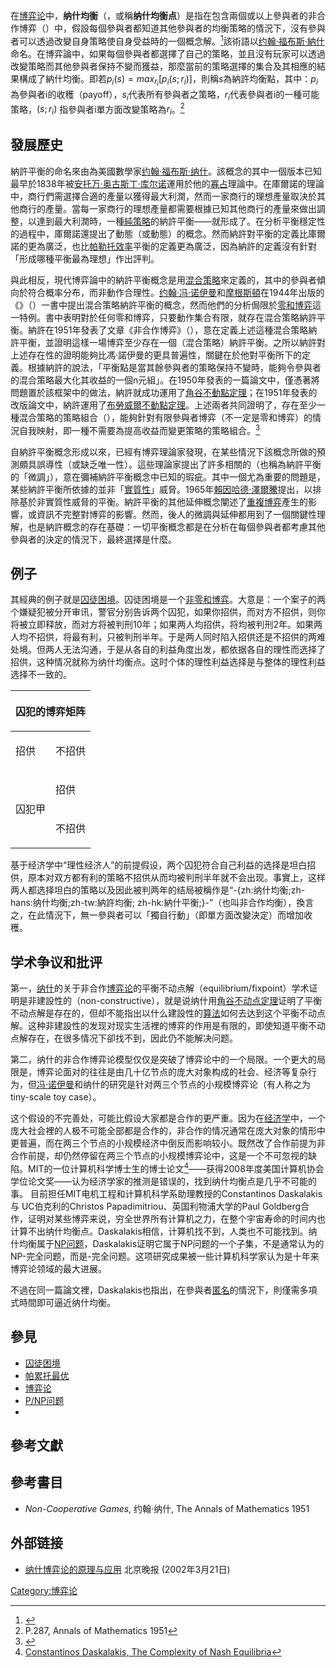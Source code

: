 {{refimprove|time=2018-08-31T17:34:54+00:00}}
{{noteTA
|G1=Economics
}}
{{各地中文名
|zh-cn=纳什均衡
|zh-hk=納殊均衡、拿殊均衡
|zh-tw=納許均衡、奈許均衡
}}

在[[博弈论|博弈论]]中，'''纳什均衡'''（{{lang-en|Nash equilibrium}}，或稱'''纳什均衡点'''）是指在包含兩個或以上參與者的非合作博弈（{{lang|en|Non-cooperative game}}）中，假設每個參與者都知道其他參與者的均衡策略的情況下，沒有參與者可以透過改變自身策略使自身受益時的一個概念解。<ref name="Osborne">{{Cite book |title=A Course in Game Theory |url=https://archive.org/details/coursegametheory00osbo_642 |last=Osborne |first=Martin J. Rubinstein Ariel |date=12 Jul 1994 |publisher=MIT |isbn=9780262150415 |location=Cambridge, MA |page=[https://archive.org/details/coursegametheory00osbo_642/page/n28 14] |author-link2=Ariel Rubinstein}}</ref>該術語以[[约翰·福布斯·納什|约翰·福布斯·納什]]命名。在博弈論中，如果每個參與者都選擇了自己的策略，並且沒有玩家可以透過改變策略而其他參與者保持不變而獲益，那麼當前的策略選擇的集合及其相應的結果構成了納什均衡。即若<math>p_i(s)= max_{r_i} [ p_i(s; r_i)]</math>，則稱''s''為納許均衡點，其中：<math>p_i</math>為參與者i的收穫（payoff），<math>s_i</math>代表所有參與者之策略，<math>r_i</math>代表參與者i的一種可能策略，<math>(s; r_i)</math> 指參與者i單方面改變策略為<math>r_i</math>。<ref>P.287, Annals of Mathematics 1951</ref>

== 發展歷史 ==
納許平衡的命名來由為美國數學家[[约翰·福布斯·纳什|约翰·福布斯·纳什]]。該概念的其中一個版本已知最早於1838年被[[安托万·奥古斯丁·库尔诺|安托万·奥古斯丁·库尔诺]]運用於他的[[寡頭壟斷|寡占]]理論中。在庫爾諾的理論中，商行們需選擇合適的產量以獲得最大利潤，然而一家商行的理想產量取決於其他商行的產量。當每一家商行的理想產量都需要根據已知其他商行的產量來做出調整，以達到最大利潤時，一種[[纯策略|純策略]]的納許平衡——{{Tsl|en|Cournot equilibrium|庫爾諾平衡}}就形成了。在分析平衡穩定性的過程中，庫爾諾還提出了{{Tsl|en|Best response|最適反應}}動態（或{{Tsl|en|Best response|最佳反應}}動態）的概念。然而納許對平衡的定義比庫爾諾的更為廣泛，也比[[帕累托最优|帕勒托效率]]平衡的定義更為廣泛，因為納許的定義沒有針對「形成哪種平衡最為理想」作出評判。

與此相反，現代博弈論中的納許平衡概念是用[[策略_(博弈論)#純策略和混合策略|混合策略]]來定義的，其中的參與者傾向於符合概率分布，而非動作合理性。[[约翰·冯·诺伊曼|约翰·冯·诺伊曼]]和[[摩根斯頓|摩根斯頓]]在1944年出版的《{{Translink|en|Theory of Games and Economic Behavior|博弈論與經濟行為}}》（{{Lang-en|Theory of Games and Economic Behavior}}）一書中提出混合策略納許平衡的概念，然而他們的分析侷限於[[零和博弈|零和博弈]]這一特例。書中表明對於任何零和博弈，只要動作集合有限，就存在混合策略納許平衡。納許在1951年發表了文章《非合作博弈》（{{Lang-en|Non-Cooperative Games}}），意在定義上述這種混合策略納許平衡，並證明這樣一場博弈至少存在一個（混合策略）納許平衡。之所以納許對上述存在性的證明能夠比馮·諾伊曼的更具普遍性，關鍵在於他對平衡所下的定義。根據納許的說法，「平衡點是當其餘參與者的策略保持不變時，能夠令參與者的混合策略最大化其收益的一個n元組」。在1950年發表的一篇論文中，僅憑著將問題置於該框架中的做法，納許就成功運用了[[角谷不動點定理|角谷不動點定理]]；在1951年發表的改版論文中，納許運用了[[布勞威爾不動點定理|布勞威爾不動點定理]]。上述兩者共同證明了，存在至少一種混合策略的策略組合（{{Lang-en|strategy profile}}），能夠針對有限參與者博弈（不一定是零和博弈）的情況自我映射，即一種不需要為提高收益而變更策略的策略組合。<ref>{{Cite journal|title=On the existence of pure-strategy equilibria in large games|url=https://doi.org/10.1016/j.jet.2008.11.009|last=Carmona|first=Guilherme|last2=Podczeck|first2=Konrad|date=2009-05|journal=Journal of Economic Theory|issue=3|doi=10.1016/j.jet.2008.11.009|volume=144|pages=1300–1319|issn=0022-0531}}</ref>

自納許平衡概念形成以來，已經有博弈理論家發現，在某些情況下該概念所做的預測頗具誤導性（或缺乏唯一性）。這些理論家提出了許多相關的{{Tsl|en|Solution concept|解概念}}（也稱為納許平衡的「微調」），意在彌補納許平衡概念中已知的瑕疵。其中一個尤為重要的問題是，某些納許平衡所依據的並非「[[公信力|實質性]]」威脅。1965年[[赖因哈德·泽尔腾|賴因哈德·澤爾騰]]提出{{Tsl|en|Subgame perfect equilibrium|子博弈完全平衡}}，以排除基於非實質性威脅的平衡。納許平衡的其他延伸概念闡述了[[重复博弈|重複博弈]]產生的影響，或資訊不完整對博弈的影響。然而，後人的微調與延伸都用到了一個關鍵性理解，也是納許概念的存在基礎：一切平衡概念都是在分析在每個參與者都考慮其他參與者的決定的情況下，最終選擇是什麼。

== 例子 ==
其經典的例子就是[[囚徒困境悖论|囚徒困境]]。囚徒困境是一个[[非零和博弈|非零和博弈]]。大意是：一个案子的两个嫌疑犯被分开审讯，警官分别告诉两个囚犯，如果你招供，而对方不招供，则你将被立即释放，而对方将被判刑10年；如果两人均招供，将均被判刑2年。如果两人均不招供，将最有利，只被判刑半年。于是两人同时陷入招供还是不招供的两难处境。但两人无法沟通，于是从各自的利益角度出发，都依据各自的理性而选择了招供，这种情况就称为纳什均衡点。这时个体的理性利益选择是与整体的理性利益选择不一致的。

{| class="wikitable"
|-
! colspan="2" rowspan="2" | 囚犯的博弈矩阵
! colspan="2" | 囚犯乙
|-
! 招供
! 不招供
|-
! rowspan="2" | 囚犯甲
! 招供
| 各判刑2年
| 甲立即释放，乙判刑10年
|-
! 不招供
| 甲判刑10年，乙立即释放
| 各判刑半年
|}

基于经济学中“理性经济人”的前提假设，两个囚犯符合自己利益的选择是坦白招供，原本对双方都有利的策略不招供从而均被判刑半年就不会出现。事實上，这样两人都选择坦白的策略以及因此被判两年的结局被稱作是“-{zh:纳什均衡;zh-hans:纳什均衡;zh-tw:納許均衡; zh-hk:納什平衡;}-”（也叫非合作均衡），換言之，在此情況下，無一參與者可以「獨自行動」（即單方面改變決定）而增加收穫。

== 学术争议和批评 ==
{{POV-section|time=2007-10-23}}

第一，[[约翰·福布斯·纳什|纳什]]的关于非合作[[博弈论|博弈论]]的平衡不动点解（equilibrium/fixpoint）学术证明是非建設性的（non-constructive），就是说纳什用[[角谷不动点定理|角谷不动点定理]]证明了平衡不动点解是存在的，但却不能指出以什么建設性的[[算法|算法]]如何去达到这个平衡不动点解。这种非建設性的发现对现实生活裡的博弈的作用是有限的，即使知道平衡不动点解存在，在很多情况下卻找不到，因此仍不能解决问题。{{Fact|time=2007-07-31T10:21:25Z}}

第二，纳什的非合作博弈论模型仅仅是突破了博弈论中的一个局限。一个更大的局限是，博弈论面对的往往是由几十亿节点的庞大对象构成的社会、经济等复杂行为，但[[冯·诺伊曼|冯·诺伊曼]]和纳什的研究是针对两三个节点的小规模博弈论（有人称之为tiny-scale toy case）。{{Fact|time=2008-10-09T19:36:30Z}}

这个假设的不完善处，可能比假设大家都是合作的更严重。因为在[[经济学|经济学]]中，一个庞大社会裡的人极不可能全部都是合作的，非合作的情况通常在庞大对象的情形中更普遍，而在两三个节点的小规模经济中倒反而影响较小。既然改了合作前提为非合作前提，却仍然停留在两三个节点的小规模博弈论中，这是一个不可忽视的缺陷。MIT的一位计算机科学博士生的博士论文<ref>[http://people.csail.mit.edu/costis/thesis.pdf Constantinos Daskalakis, The Complexity of Nash Equilibria]</ref>——获得2008年度美国计算机协会学位论文奖——认为经济学家的推测是错误的，找到纳什均衡点是几乎不可能的事。 目前担任MIT电机工程和计算机科学系助理教授的Constantinos Daskalakis与 UC伯克利的Christos Papadimitriou、英国利物浦大学的Paul Goldberg合作，证明对某些博弈来说，穷全世界所有计算机之力，在整个宇宙寿命的时间内也计算不出纳什均衡点。Daskalakis相信，计算机找不到，人类也不可能找到。纳什均衡属于[[NP问题|NP问题]]，Daskalakis证明它属于NP问题的一个子集，不是通常认为的NP-完全问题，而是{{le|PPAD}}-完全问题。这项研究成果被一些计算机科学家认为是十年来博弈论领域的最大进展。

不過在同一篇論文裡，Daskalakis也指出，在參與者[[匿名|匿名]]的情況下，則僅需多項式時間即可逼近纳什均衡。

== 參見 ==
* [[囚徒困境|囚徒困境]]
* [[帕累托最优|帕累托最优]]
* [[博弈论|博弈论]]
* [[P/NP问题|P/NP问题]]
* {{link-en|PPAD|PPAD (complexity)}}

== 參考文獻 ==
{{reflist}}

== 參考書目 ==
{{refbegin}}
* ''Non-Cooperative Games'', 约翰·纳什, The Annals of Mathematics 1951
{{refend}}

== 外部链接 ==
* [http://ent.sina.com.cn/m/2002-03-21/76881.html 纳什博弈论的原理与应用] 北京晚报 (2002年3月21日)

{{博弈论}}

[[Category:博弈论|Category:博弈论]]